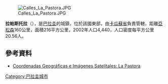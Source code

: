{{Refimprove|time=2021-07-16T05:30:31+00:00}}
{{Coord|25|15|S|56|32|W|display=title}}

[[Image:Calles_La_Pastora.JPG|right]]

'''拉帕斯托拉'''（{{lang-es|La Pastora}}），是[[巴拉圭|巴拉圭]]的城鎮，位於該國東部，由[[卡瓜蘇省|卡瓜蘇省]]負責管轄，距離[[亞松森|亞松森]]160公里，面積216平方公里，2002年人口4,440，人口密度每平方公里20.56人。

==參考資料==
* [http://www.fallingrain.com/world/PA/04/La_Pastora.html Coordenadas Geográficas e Imágenes Satelitales: La Pastora] {{Wayback|url=http://www.fallingrain.com/world/PA/04/La_Pastora.html |date=20170720004048 }}

{{Paraguay-geo-stub}}
[[Category:巴拉圭城市|Category:巴拉圭城市]]